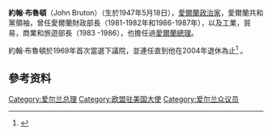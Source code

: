 {{expand|time=2013-10-26T04:56:22+00:00}}
'''約翰·布魯頓'''（John Bruton）（生於1947年5月18日），[[愛爾蘭|愛爾蘭]][[政治家|政治家]]，愛爾蘭共和黨領袖，曾任愛爾蘭財政部長（1981-1982年和1986-1987年），以及工業，貿易，商業和旅遊部長（1983 -1986），也擔任過[[愛爾蘭總理|愛爾蘭總理]]。

約翰·布魯頓於1969年首次當選下議院，並連任直到他在2004年退休為止<ref name=oireachtas_db>{{cite web|url=http://www.oireachtas.ie/members-hist/default.asp?housetype=0&HouseNum=29&MemberID=118&ConstID=148|title=Mr. John Bruton|work=Oireachtas Members Database|accessdate=29 July 2008|archive-date=2013-10-29|archive-url=https://web.archive.org/web/20131029195533/http://www.oireachtas.ie/members-hist/default.asp?housetype=0&HouseNum=29&MemberID=118&ConstID=148|dead-url=no}}</ref> 。

== 參考资料 ==
{{reflist}}

{{欧洲理事会主席}}
{{Authority control}}

{{DEFAULTSORT:Bruton, John}}
[[Category:爱尔兰总理|Category:爱尔兰总理]]
[[Category:欧盟驻美国大使|Category:欧盟驻美国大使]]
[[Category:爱尔兰众议员|Category:爱尔兰众议员]]